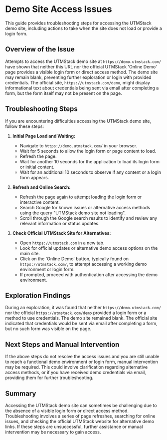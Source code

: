 # Demo Site Access Issues

This guide provides troubleshooting steps for accessing the UTMStack demo site, including actions to take when the site does not load or provide a login form.

## Overview of the Issue

Attempts to access the UTMStack demo site at `https://demo.utmstack.com/` have shown that neither this URL nor the official UTMStack 'Online Demo' page provides a visible login form or direct access method. The demo site may remain blank, preventing further exploration or login with provided credentials. The official site, `https://utmstack.com/demo`, might display informational text about credentials being sent via email after completing a form, but the form itself may not be present on the page.

## Troubleshooting Steps

If you are encountering difficulties accessing the UTMStack demo site, follow these steps:

1.  **Initial Page Load and Waiting:**
    *   Navigate to `https://demo.utmstack.com/` in your browser.
    *   Wait for 5 seconds to allow the login form or page content to load.
    *   Refresh the page.
    *   Wait for another 10 seconds for the application to load its login form or initial content.
    *   Wait for an additional 10 seconds to observe if any content or a login form appears.

2.  **Refresh and Online Search:**
    *   Refresh the page again to attempt loading the login form or interactive content.
    *   Search Google for known issues or alternative access methods using the query "UTMStack demo site not loading".
    *   Scroll through the Google search results to identify and review any relevant information or status updates.

3.  **Check Official UTMStack Site for Alternatives:**
    *   Open `https://utmstack.com` in a new tab.
    *   Look for official updates or alternative demo access options on the main site.
    *   Click on the 'Online Demo' button, typically found on `https://utmstack.com/`, to attempt accessing a working demo environment or login form.
    *   If prompted, proceed with authentication after accessing the demo environment.

## Exploration Findings

During an exploration, it was found that neither `https://demo.utmstack.com/` nor the official `https://utmstack.com/demo` provided a login form or a method to use credentials. The demo site remained blank. The official site indicated that credentials would be sent via email after completing a form, but no such form was visible on the page.

## Next Steps and Manual Intervention

If the above steps do not resolve the access issues and you are still unable to reach a functional demo environment or login form, manual intervention may be required. This could involve clarification regarding alternative access methods, or if you have received demo credentials via email, providing them for further troubleshooting.

## Summary

Accessing the UTMStack demo site can sometimes be challenging due to the absence of a visible login form or direct access method. Troubleshooting involves a series of page refreshes, searching for online issues, and checking the official UTMStack website for alternative demo links. If these steps are unsuccessful, further assistance or manual intervention may be necessary to gain access.